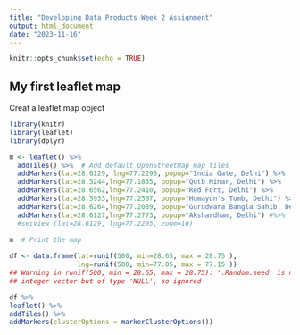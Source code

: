 ```yaml
---
title: "Developing Data Products Week 2 Assignment"
output: html_document
date: "2023-11-16"
---
```


```r
knitr::opts_chunk$set(echo = TRUE)
```

## My first leaflet map
Creat a leaflet map object


```r
library(knitr)
library(leaflet)
library(dplyr)
```


```r
m <- leaflet() %>%
  addTiles() %>%  # Add default OpenStreetMap map tiles
  addMarkers(lat=28.6129, lng=77.2295, popup="India Gate, Delhi") %>%
  addMarkers(lat=28.5244,lng=77.1855, popup="Qutb Minar, Delhi") %>%
  addMarkers(lat=28.6562,lng=77.2410, popup="Red Fort, Delhi") %>%
  addMarkers(lat=28.5933,lng=77.2507, popup="Humayun's Tomb, Delhi") %>%
  addMarkers(lat=28.6264,lng=77.2089, popup="Gurudwara Bangla Sahib, Delhi") %>%
  addMarkers(lat=28.6127,lng=77.2773, popup="Akshardham, Delhi") #%>%
  #setView (lat=28.6129, lng=77.2295, zoom=16) 
  
m  # Print the map

df <- data.frame(lat=runif(500, min=28.65, max = 28.75 ),
                 lng=runif(500, min=77.05, max = 77.15 ))   
## Warning in runif(500, min = 28.65, max = 28.75): '.Random.seed' is not an
## integer vector but of type 'NULL', so ignored

df %>%
leaflet() %>%
addTiles() %>%  
addMarkers(clusterOptions = markerClusterOptions())  

```
